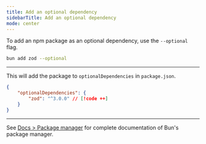 ```yaml
---
title: Add an optional dependency
sidebarTitle: Add an optional dependency
mode: center
---
```


To add an npm package as an optional dependency, use the `--optional` flag.

```sh terminal icon="terminal"
bun add zod --optional
```

---

This will add the package to `optionalDependencies` in `package.json`.

```json package.json icon="file-json"
{
	"optionalDependencies": {
		"zod": "^3.0.0" // [!code ++]
	}
}
```

---

See [Docs > Package manager](https://bun.com/docs/cli/install) for complete documentation of Bun's package manager.
